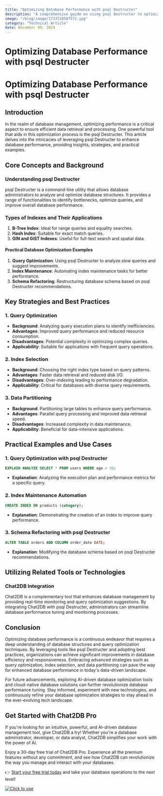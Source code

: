 ```yaml
---
title: "Optimizing Database Performance with psql Destructer"
description: "A comprehensive guide on using psql Destructer to optimize database performance, covering key concepts, strategies, practical examples, and tools."
image: "/blog/image/1733728587572.jpg"
category: "Technical Article"
date: December 09, 2024
---
```


# Optimizing Database Performance with psql Destructer

# Optimizing Database Performance with psql Destructer

## Introduction

In the realm of database management, optimizing performance is a critical aspect to ensure efficient data retrieval and processing. One powerful tool that aids in this optimization process is the psql Destructer. This article delves into the intricacies of leveraging psql Destructer to enhance database performance, providing insights, strategies, and practical examples.

## Core Concepts and Background

### Understanding psql Destructer

psql Destructer is a command-line utility that allows database administrators to analyze and optimize database structures. It provides a range of functionalities to identify bottlenecks, optimize queries, and improve overall database performance.

### Types of Indexes and Their Applications

1. **B-Tree Index**: Ideal for range queries and equality searches.
2. **Hash Index**: Suitable for exact match queries.
3. **GIN and GiST Indexes**: Useful for full-text search and spatial data.

#### Practical Database Optimization Examples

1. **Query Optimization**: Using psql Destructer to analyze slow queries and suggest improvements.
2. **Index Maintenance**: Automating index maintenance tasks for better performance.
3. **Schema Refactoring**: Restructuring database schema based on psql Destructer recommendations.

## Key Strategies and Best Practices

### 1. Query Optimization

- **Background**: Analyzing query execution plans to identify inefficiencies.
- **Advantages**: Improved query performance and reduced resource consumption.
- **Disadvantages**: Potential complexity in optimizing complex queries.
- **Applicability**: Suitable for applications with frequent query operations.

### 2. Index Selection

- **Background**: Choosing the right index type based on query patterns.
- **Advantages**: Faster data retrieval and reduced disk I/O.
- **Disadvantages**: Over-indexing leading to performance degradation.
- **Applicability**: Critical for databases with diverse query requirements.

### 3. Data Partitioning

- **Background**: Partitioning large tables to enhance query performance.
- **Advantages**: Parallel query processing and improved data retrieval speed.
- **Disadvantages**: Increased complexity in data maintenance.
- **Applicability**: Beneficial for data-intensive applications.

## Practical Examples and Use Cases

### 1. Query Optimization with psql Destructer

```sql
EXPLAIN ANALYZE SELECT * FROM users WHERE age > 30;
```

- **Explanation**: Analyzing the execution plan and performance metrics for a specific query.

### 2. Index Maintenance Automation

```sql
CREATE INDEX ON products (category);
```

- **Explanation**: Demonstrating the creation of an index to improve query performance.

### 3. Schema Refactoring with psql Destructer

```sql
ALTER TABLE orders ADD COLUMN order_date DATE;
```

- **Explanation**: Modifying the database schema based on psql Destructer recommendations.

## Utilizing Related Tools or Technologies

### Chat2DB Integration

Chat2DB is a complementary tool that enhances database management by providing real-time monitoring and query optimization suggestions. By integrating Chat2DB with psql Destructer, administrators can streamline database performance tuning and monitoring processes.

## Conclusion

Optimizing database performance is a continuous endeavor that requires a deep understanding of database structures and query optimization techniques. By leveraging tools like psql Destructer and adopting best practices, organizations can achieve significant improvements in database efficiency and responsiveness. Embracing advanced strategies such as query optimization, index selection, and data partitioning can pave the way for enhanced database performance in today's data-driven landscape.

For future advancements, exploring AI-driven database optimization tools and cloud-native database solutions can further revolutionize database performance tuning. Stay informed, experiment with new technologies, and continuously refine your database optimization strategies to stay ahead in the ever-evolving tech landscape.


## Get Started with Chat2DB Pro

If you're looking for an intuitive, powerful, and AI-driven database management tool, give Chat2DB a try! Whether you're a database administrator, developer, or data analyst, Chat2DB simplifies your work with the power of AI.

Enjoy a 30-day free trial of Chat2DB Pro. Experience all the premium features without any commitment, and see how Chat2DB can revolutionize the way you manage and interact with your databases.

👉 [Start your free trial today](https://chat2db.ai/pricing) and take your database operations to the next level!


[![Click to use](/image/blog/bg/chat2db.jpg)](https://chat2db.ai/)
